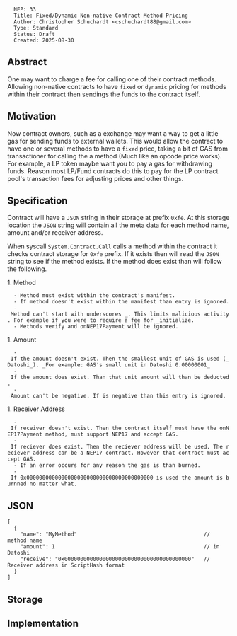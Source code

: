 <pre>
  NEP: 33
  Title: Fixed/Dynamic Non-native Contract Method Pricing
  Author: Christopher Schuchardt <cschuchardt88@gmail.com>
  Type: Standard
  Status: Draft
  Created: 2025-08-30
</pre>

==Abstract==

One may want to charge a fee for calling one of their contract methods. Allowing non-native contracts to have <code>fixed</code> or <code>dynamic</code>
pricing for methods within their contract then sendings the funds to the contract itself.

==Motivation==

Now contract owners, such as a exchange may want a way to get a little gas for sending funds to external wallets. This would allow the contract to have
one or several methods to have a <code>fixed</code> price, taking a bit of GAS from transactioner for calling the a method (Much like an opcode price works).
For example, a LP token maybe want you to pay a gas for withdrawing funds. Reason most LP/Fund contracts do this to pay for the LP contract pool's 
transaction fees for adjusting prices and other things.

==Specification==

Contract will have a <code>JSON</code> string in their storage at prefix <code>0xfe</code>. At this storage location the <code>JSON</code> string will
contain all the meta data for each method name, amount and/or receiver address. 

When syscall <code>System.Contract.Call</code> calls a method within the contract it checks contract storage for <code>0xfe</code> prefix. If it exists
then will read the <code>JSON</code> string to see if the method exists. If the method does exist than will follow the following.

1. Method
   - Method must exist within the contract's manifest.
   - If method doesn't exist within the manifest than entry is ignored.
   - Method can't start with underscores <code>_</code>. This limits malicious activity. For example if you were to require a fee for <code>_initialize</code>.
   - Methods <code>verify</code> and <code>onNEP17Payment</code> will be ignored.
1. Amount
   - If the amount doesn't exist. Then the smallest unit of GAS is used (_Datoshi_). _For example: GAS's small unit in Datoshi <code>0.00000001</code>_
   - If the amount does exist. Than that unit amount will than be deducted.
   - Amount can't be negative. If is negative than this entry is ignored.
1. Receiver Address
   - If receiver doesn't exist. Then the contract itself must have the <code>onNEP17Payment</code> method, must support NEP17 and accept GAS.
   - If reciever does exist. Then the reciever address will be used. The reciever address can be a NEP17 contract. However that contract must accept GAS.
   - If an error occurs for any reason the gas is than burned.
   - If <code>0x0000000000000000000000000000000000000000</code> is used the amount is burnned no matter what.

==JSON==
<pre>
[
  {
    "name": "MyMethod"                                        // method name
    "amount": 1                                               // in Datoshi
    "receive": "0x0000000000000000000000000000000000000000"   // Receiver address in ScriptHash format
  }
]
</pre>

==Storage==

==Implementation==
